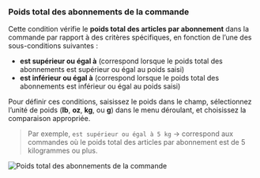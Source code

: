 ### Poids total des abonnements de la commande

Cette condition vérifie le **poids total des articles par abonnement** dans la commande par rapport à des critères spécifiques, en fonction de l’une des sous-conditions suivantes :

- **est supérieur ou égal à** (correspond lorsque le poids total des abonnements est supérieur ou égal au poids saisi)
- **est inférieur ou égal à** (correspond lorsque le poids total des abonnements est inférieur ou égal au poids saisi)

Pour définir ces conditions, saisissez le poids dans le champ, sélectionnez l’unité de poids (**lb**, **oz**, **kg**, ou **g**) dans le menu déroulant, et choisissez la comparaison appropriée.

> Par exemple, `est supérieur ou égal à 5 kg` → correspond aux commandes où le poids total des articles par abonnement est de 5 kilogrammes ou plus.

<img
  src="/images/essentials/condition-sets/order-total-subscription-weight.webp"
  alt="Poids total des abonnements de la commande"
/>
